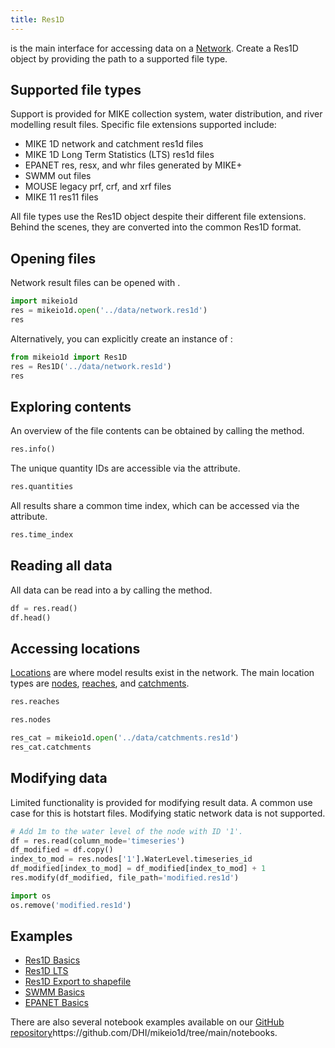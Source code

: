 ```yaml
---
title: Res1D
---
```


[](`~mikeio1d.Res1D`) is the main interface for accessing data on a [Network](network.qmd). Create a Res1D object by providing the path to a supported file type.

## Supported file types

Support is provided for MIKE collection system, water distribution, and river modelling result files. Specific file extensions supported include:

-   MIKE 1D network and catchment res1d files
-   MIKE 1D Long Term Statistics (LTS) res1d files
-   EPANET res, resx, and whr files generated by MIKE+
-   SWMM out files
-   MOUSE legacy prf, crf, and xrf files
-   MIKE 11 res11 files

::: callout-note
All file types use the Res1D object despite their different file extensions. Behind the scenes, they are converted into the common Res1D format.
:::

## Opening files
Network result files can be opened with [](`mikeio1d.open`).
```python
import mikeio1d
res = mikeio1d.open('../data/network.res1d')
res
```

Alternatively, you can explicitly create an instance of [](`~mikeio1d.Res1D`):
```python
from mikeio1d import Res1D
res = Res1D('../data/network.res1d')
res
```

## Exploring contents
An overview of the file contents can be obtained by calling the [](`~mikeio1d.Res1D.info`) method.
```python
res.info()
```
The unique quantity IDs are accessible via the [](`~mikeio1d.Res1D.quantities`) attribute.
```python
res.quantities
```
All results share a common time index, which can be accessed via the [](`~mikeio1d.Res1D.quantities`) attribute.
```python
res.time_index
```

## Reading all data
All data can be read into a [](`~pandas.DataFrame`) by calling the [](`mikeio1d.Res1D.read`) method.
```python
df = res.read()
df.head()
```

## Accessing locations
[Locations](locations.qmd) are where model results exist in the network. The main location types are [nodes](`mikeio1d.result_network.ResultNodes`), [reaches](`mikeio1d.result_network.ResultReaches`), and [catchments](`mikeio1d.result_network.ResultCatchments`).

```python
res.reaches
```
```python
res.nodes
```
```python
res_cat = mikeio1d.open('../data/catchments.res1d')
res_cat.catchments
```

## Modifying data
Limited functionality is provided for modifying result data. A common use case for this is hotstart files. Modifying static network data is not supported. 

```python
# Add 1m to the water level of the node with ID '1'.
df = res.read(column_mode='timeseries')
df_modified = df.copy()
index_to_mod = res.nodes['1'].WaterLevel.timeseries_id
df_modified[index_to_mod] = df_modified[index_to_mod] + 1
res.modify(df_modified, file_path='modified.res1d')
```

::: {.hidden}
```python
import os
os.remove('modified.res1d')
```
:::

## Examples

- [Res1D Basics](../examples/res1d_basic.qmd)
- [Res1D LTS](../examples/res1d_LTS.qmd)
- [Res1D Export to shapefile](../examples/res1d_export_to_shapefile.qmd)
- [SWMM Basics](../examples/swmm_basic.qmd)
- [EPANET Basics](../examples/epanet_basic.qmd)

::: callout-tip
There are also several notebook examples available on our [GitHub repository]()https://github.com/DHI/mikeio1d/tree/main/notebooks.
:::









